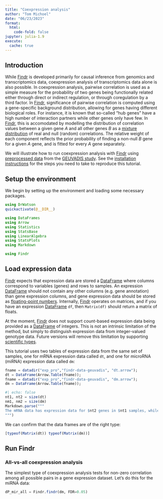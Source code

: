 ```yaml
---
title: "Coexpression analysis"
author: "Tom Michoel"
date: "06/23/2023"
format:
  html:
    code-fold: false
jupyter: julia-1.9
execute: 
  cache: true
---
```

## Introduction

While [Findr][1] is developed primarily for causal inference from genomics and transcriptomics data, coexpression analysis of transcriptomics data alone is also possible. In coexpression analysis, pairwise correlation is used as a simple measure for the probability of two genes being functionally related either through direct or indirect regulation, or through coregulation by a third factor. In [Findr][1], significance of pairwise correlation is computed using a gene-specific background distribution, allowing for genes having different biological roles. For instance, it is known that so-called "hub genes" have a high number of interaction partners while other genes only have few. In [Findr][1], this is accomodated by modelling the distribution of correlation values between a given gene $A$ and all other genes $B$ as a [mixture distribution](https://en.wikipedia.org/wiki/Mixture_distribution) of real and null (random) correlations. The relative weight of each component reflects the prior probability of finding a non-null $B$ gene for a given $A$ gene, and is fitted for every $A$ gene separately.

We will illustrate how to run coexpression analysis with [Findr][1] using [preprocessed data][2] from the [GEUVADIS study][3]. See the [installation instructions](installation.qmd) for the steps you need to take to reproduce this tutorial.

## Setup the environment

We begin by setting up the environment and loading some necessary packages.

```julia
using DrWatson
quickactivate(@__DIR__)

using DataFrames
using Arrow
using Statistics
using StatsBase
using LinearAlgebra
using StatsPlots
using Markdown

using Findr
```

## Load expression data

[Findr][1] expects that expression data are stored a [DataFrame][4] where columns correspond to variables (genes) and rows to samples. An expression [DataFrame][4] should not contain any other columns (e.g. gene annotation) than gene expression columns, and gene expression data should be stored as [floating-point numbers](https://docs.julialang.org/en/v1/manual/integers-and-floating-point-numbers/). Internally, [Findr][1] operates on matrices, and if you have an expression [DataFrame][4] `df`, then `Matrix(df)` should return a matrix of floats.

At the moment, [Findr][1] does not support count-based expression data being provided as a [DataFrame][4] of integers. This is not an intrinsic limitation of the method, but simply to distinguish expression data from integer-valued genotype data. Future versions will remove this limitation by supporting [scientific types](https://juliaai.github.io/ScientificTypes.jl/dev/).

This tutorial uses two tables of expression data from the same set of samples, one for mRNA expression data called `dt`, and one for microRNA (miRNA) expression data called `dm`:

```julia
fname = datadir("exp_pro","findr-data-geuvadis", "dt.arrow");
dt = DataFrame(Arrow.Table(fname));
fname = datadir("exp_pro","findr-data-geuvadis", "dm.arrow");
dm = DataFrame(Arrow.Table(fname));
```

```julia
#| echo: false
nt1, nt2 = size(dt)
nm1, nm2 = size(dm)
Markdown.parse("""
The mRNA data has expression data for $nt2 genes in $nt1 samples, while miRNA data is available for $nm2 in the same $nm1 samples.
""")
```

We can confirm that the data frames are of the right type:
```julia
[typeof(Matrix(dt)) typeof(Matrix(dm))]
```

## Run Findr

### All-vs-all coexpression analysis

The simplest type of coexpression analysis tests for non-zero correlation among all possible pairs in a gene expression dataset. Let's do this for the miRNA data:

```julia
dP_mir_all = Findr.findr(dm, FDR=0.05)
```

[1]: https://github.com/tmichoel/Findr.jl
[2]: https://github.com/lingfeiwang/findr-data-geuvadis
[3]: https://doi.org/10.1038/nature12531
[4]: https://dataframes.juliadata.org/stable/